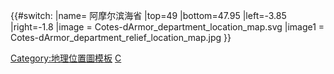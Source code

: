 {{#switch:{{{1}}}
|name= 阿摩尔滨海省
|top=49
|bottom=47.95
|left=-3.85
|right=-1.8
|image = Cotes-dArmor_department_location_map.svg
|image1 = Cotes-dArmor_department_relief_location_map.jpg
}}<noinclude>{{Location map/Info}}
[[Category:地理位置圖模板]]
[[Category:法国各省地理位置图模板|C]]
</noinclude>